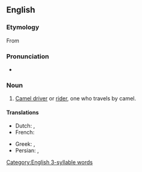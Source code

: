 ==English==

===Etymology===
From {{suffix|camel|eer|lang=en}}

===Pronunciation===
* {{rhymes|ɪə(ɹ)|lang=en}}

===Noun===
{{en-noun}}

# [[camel driver|Camel driver]] or [[rider]], one who travels by camel.

====Translations====
{{trans-top|camel rider}}
* Dutch: {{t|nl|kameelrijder}}, {{t|nl|kameeldrijver}}
* French: {{t+|fr|chamelier|m}}
{{trans-mid}}
* Greek: {{t+|el|καμηλιέρης|m}}, {{t+|el|καμηλιέρισσα|f}}
* Persian: {{t|fa|شتربان|tr=šotorbân}}, {{t+|fa|ساربان|tr=sârbân}}
{{trans-bottom}}

[[Category:English 3-syllable words]]